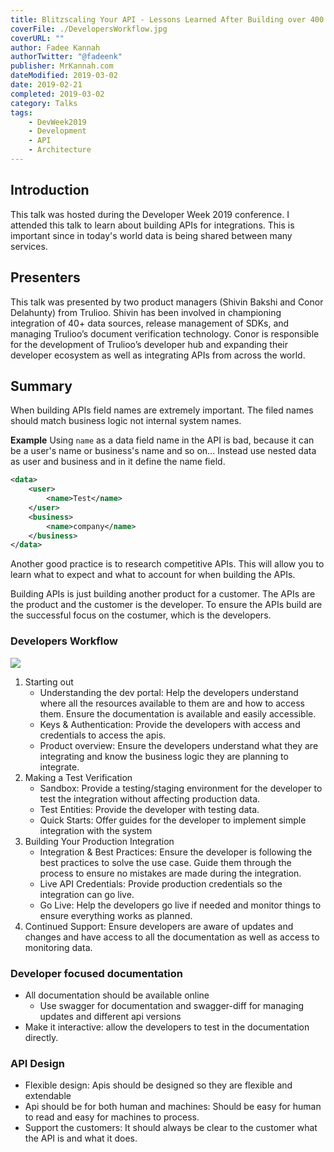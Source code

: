 ---
title: Blitzscaling Your API - Lessons Learned After Building over 400 Integrations
coverFile: ./DevelopersWorkflow.jpg
coverURL: ""
author: Fadee Kannah
authorTwitter: "@fadeenk"
publisher: MrKannah.com
dateModified: 2019-03-02
date: 2019-02-21
completed: 2019-03-02
category: Talks
tags:
    - DevWeek2019
    - Development
    - API
    - Architecture
---

## Introduction

This talk was hosted during the Developer Week 2019 conference. I attended this talk to learn about building APIs for integrations. This is important since in today's world data is being shared between many services. 

## Presenters
This talk was presented by two product managers (Shivin Bakshi and Conor Delahunty) from Trulioo. Shivin has been involved in championing integration of 40+ data sources, release management of SDKs, and managing Trulioo’s document verification technology. Conor is responsible for the development of Trulioo’s developer hub and expanding their developer ecosystem as well as integrating APIs from across the world.


## Summary
When building APIs field names are extremely important. The filed names should match business logic not internal system names.

**Example**
Using `name` as a data field name in the API is bad, because it can be a user's name or business's name and so on... Instead use nested data as user and business and in it define the name field.

```xml
<data>
    <user>
        <name>Test</name>
    </user>
    <business>
        <name>company</name>
    </business>
</data>
```

Another good practice is to research competitive APIs. This will allow you to learn what to expect and what to account for when building the APIs. 

Building APIs is just building another product for a customer. The APIs are the product and the customer is the developer. To ensure the APIs build are the successful focus on the costumer, which is the developers.

### Developers Workflow
![](./DevelopersWorkflow.jpg)
1. Starting out
   - Understanding the dev portal: Help the developers understand where all the resources available to them are and how to access them. Ensure the documentation is available and easily accessible.
   - Keys & Authentication: Provide the developers with access and credentials to access the apis.
   - Product overview: Ensure the developers understand what they are integrating and know the business logic they are planning to integrate.
1. Making a Test Verification
   - Sandbox: Provide a testing/staging environment for the developer to test the integration without affecting production data.
   - Test Entities: Provide the developer with testing data.
   - Quick Starts: Offer guides for the developer to implement simple integration with the system
1. Building Your Production Integration
   - Integration & Best Practices: Ensure the developer is following the best practices to solve the use case. Guide them through the process to ensure no mistakes are made during the integration.
   - Live API Credentials: Provide production credentials so the integration can go live.
   - Go Live: Help the developers go live if needed and monitor things to ensure everything works as planned.
1. Continued Support: Ensure developers are aware of updates and changes and have access to all the documentation as well as access to monitoring data.

### Developer focused documentation
- All documentation should be available online
  - Use swagger for documentation and swagger-diff for managing updates and different api versions
- Make it interactive: allow the developers to test in the documentation directly.


### API Design
- Flexible design: Apis should be designed so they are flexible and extendable
- Api should be for both human and machines: Should be easy for human to read and easy for machines to process.
- Support the customers: It should always be clear to the customer what the API is and what it does. 
